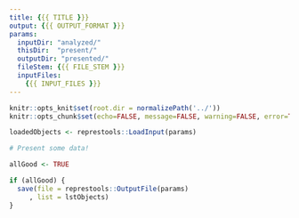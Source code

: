```yaml
---
title: {{{ TITLE }}}
output: {{{ OUTPUT_FORMAT }}}
params: 
  inputDir: "analyzed/"
  thisDir:  "present/"
  outputDir: "presented/"
  fileStem: {{{ FILE_STEM }}}
  inputFiles: 
    {{{ INPUT_FILES }}}
---
```


```r
knitr::opts_knit$set(root.dir = normalizePath('../'))
knitr::opts_chunk$set(echo=FALSE, message=FALSE, warning=FALSE, error=TRUE, results='asis')
```

```r
loadedObjects <- represtools::LoadInput(params)
```

```r
# Present some data!
```

```r
allGood <- TRUE

if (allGood) {
  save(file = represtools::OutputFile(params)
     , list = lstObjects)
}
```
